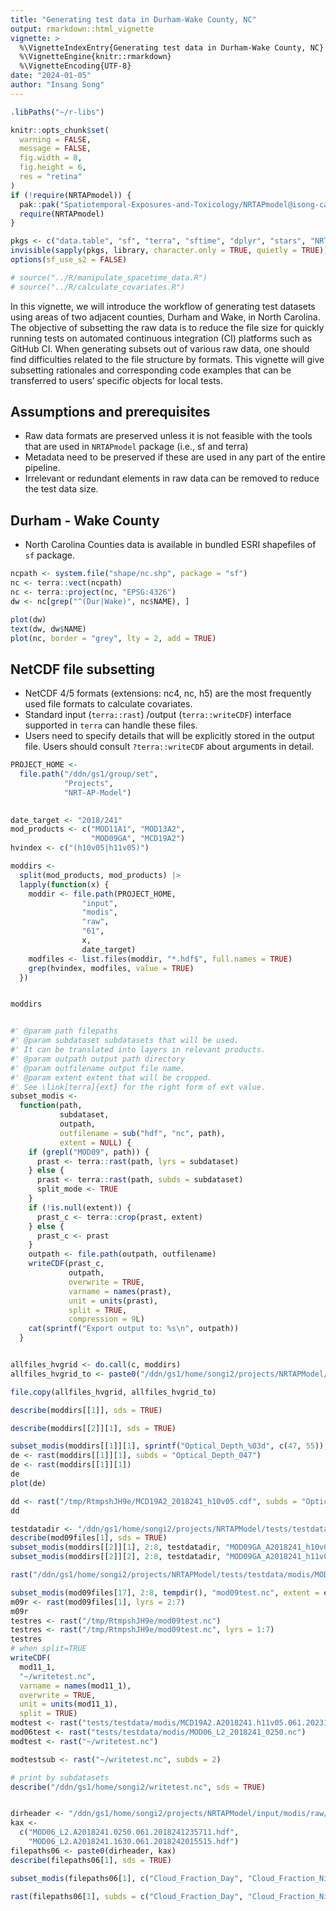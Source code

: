 ```yaml
---
title: "Generating test data in Durham-Wake County, NC"
output: rmarkdown::html_vignette
vignette: >
  %\VignetteIndexEntry{Generating test data in Durham-Wake County, NC}
  %\VignetteEngine{knitr::rmarkdown}
  %\VignetteEncoding{UTF-8}
date: "2024-01-05"
author: "Insang Song"
---
```


```r
.libPaths("~/r-libs")

knitr::opts_chunk$set(
  warning = FALSE,
  message = FALSE,
  fig.width = 8,
  fig.height = 6,
  res = "retina"
)
if (!require(NRTAPmodel)) {
  pak::pak("Spatiotemporal-Exposures-and-Toxicology/NRTAPmodel@isong-calc-covars")
  require(NRTAPmodel)
}

pkgs <- c("data.table", "sf", "terra", "sftime", "dplyr", "stars", "NRTAPmodel")
invisible(sapply(pkgs, library, character.only = TRUE, quietly = TRUE))
options(sf_use_s2 = FALSE)

# source("../R/manipulate_spacetime_data.R")
# source("../R/calculate_covariates.R")
```


In this vignette, we will introduce the workflow of generating test datasets using areas of two adjacent counties, Durham and Wake, in North Carolina. The objective of subsetting the raw data is to reduce the file size for quickly running tests on automated continuous integration (CI) platforms such as GitHub CI. When generating subsets out of various raw data, one should find difficulties related to the file structure by formats. This vignette will give subsetting rationales and corresponding code examples that can be transferred to users' specific objects for local tests.

## Assumptions and prerequisites
- Raw data formats are preserved unless it is not feasible with the tools that are used in `NRTAPmodel` package (i.e., sf and terra)
- Metadata need to be preserved if these are used in any part of the entire pipeline.
- Irrelevant or redundant elements in raw data can be removed to reduce the test data size.

## Durham - Wake County
- North Carolina Counties data is available in bundled ESRI shapefiles of `sf` package.
```r
ncpath <- system.file("shape/nc.shp", package = "sf")
nc <- terra::vect(ncpath)
nc <- terra::project(nc, "EPSG:4326")
dw <- nc[grep("^(Dur|Wake)", nc$NAME), ]

plot(dw)
text(dw, dw$NAME)
plot(nc, border = "grey", lty = 2, add = TRUE)
```

## NetCDF file subsetting
- NetCDF 4/5 formats (extensions: nc4, nc, h5) are the most frequently used file formats to calculate covariates.
- Standard input (`terra::rast`) /output (`terra::writeCDF`) interface supported in `terra` can handle these files. 
- Users need to specify details that will be explicitly stored in the output file. Users should consult `?terra::writeCDF` about arguments in detail.

```r
PROJECT_HOME <-
  file.path("/ddn/gs1/group/set",
            "Projects",
            "NRT-AP-Model")
              
```

```r
date_target <- "2018/241"
mod_products <- c("MOD11A1", "MOD13A2",
                  "MOD09GA", "MCD19A2")
hvindex <- c("(h10v05|h11v05)")

moddirs <-
  split(mod_products, mod_products) |>
  lapply(function(x) {
    moddir <- file.path(PROJECT_HOME,
                "input",
                "modis",
                "raw",
                "61",
                x,
                date_target)
    modfiles <- list.files(moddir, "*.hdf$", full.names = TRUE)
    grep(hvindex, modfiles, value = TRUE)
  })


moddirs


#' @param path filepaths
#' @param subdataset subdatasets that will be used.
#' It can be translated into layers in relevant products.
#' @param outpath output path directory
#' @param outfilename output file name.
#' @param extent extent that will be cropped.
#' See \link[terra]{ext} for the right form of ext value.
subset_modis <-
  function(path,
           subdataset,
           outpath,
           outfilename = sub("hdf", "nc", path),
           extent = NULL) {
    if (grepl("MOD09", path)) {
      prast <- terra::rast(path, lyrs = subdataset)
    } else {
      prast <- terra::rast(path, subds = subdataset)
      split_mode <- TRUE
    }
    if (!is.null(extent)) {
      prast_c <- terra::crop(prast, extent)
    } else {
      prast_c <- prast
    }
    outpath <- file.path(outpath, outfilename)
    writeCDF(prast_c,
             outpath,
             overwrite = TRUE,
             varname = names(prast),
             unit = units(prast),
             split = TRUE,
             compression = 9L)
    cat(sprintf("Export output to: %s\n", outpath))
  }


allfiles_hvgrid <- do.call(c, moddirs)
allfiles_hvgrid_to <- paste0("/ddn/gs1/home/songi2/projects/NRTAPModel/tests/testdata/modis/", substr(allfiles_hvgrid, 78, 122))

file.copy(allfiles_hvgrid, allfiles_hvgrid_to)

describe(moddirs[[1]], sds = TRUE)

describe(moddirs[[2]][1], sds = TRUE)

subset_modis(moddirs[[1]][1], sprintf("Optical_Depth_%03d", c(47, 55)), tempdir(), "MCD19A2_2018241_h10v05.nc")
de <- rast(moddirs[[1]][1], subds = "Optical_Depth_047")
de <- rast(moddirs[[1]][1])
de
plot(de)

dd <- rast("/tmp/RtmpshJH9e/MCD19A2_2018241_h10v05.cdf", subds = "Optical_Depth_047")
dd

testdatadir <- "/ddn/gs1/home/songi2/projects/NRTAPModel/tests/testdata/modis/"
describe(mod09files[1], sds = TRUE)
subset_modis(moddirs[[2]][1], 2:8, testdatadir, "MOD09GA_A2018241_h10v05.cdf")
subset_modis(moddirs[[2]][2], 2:8, testdatadir, "MOD09GA_A2018241_h11v05.nc")

rast("/ddn/gs1/home/songi2/projects/NRTAPModel/tests/testdata/modis/MOD09GA_A2018241_h10v05.nc")

subset_modis(mod09files[17], 2:8, tempdir(), "mod09test.nc", extent = ext(rast(mod09files[17])))
m09r <- rast(mod09files[1], lyrs = 2:7)
m09r
testres <- rast("/tmp/RtmpshJH9e/mod09test.nc")
testres <- rast("/tmp/RtmpshJH9e/mod09test.nc", lyrs = 1:7)
testres
# when split=TRUE
writeCDF(
  mod11_1,
  "~/writetest.nc",
  varname = names(mod11_1),
  overwrite = TRUE,
  unit = units(mod11_1),
  split = TRUE)
modtest <- rast("tests/testdata/modis/MCD19A2.A2018241.h11v05.061.2023120154954.hdf.nc4")
mod06test <- rast("tests/testdata/modis/MOD06_L2_2018241_0250.nc")
modtest <- rast("~/writetest.nc")

modtestsub <- rast("~/writetest.nc", subds = 2)

# print by subdatasets
describe("/ddn/gs1/home/songi2/writetest.nc", sds = TRUE)



```


```r
dirheader <- "/ddn/gs1/home/songi2/projects/NRTAPModel/input/modis/raw/61/MOD06_L2/2018/241/"
kax <-
  c("MOD06_L2.A2018241.0250.061.2018241235711.hdf",
    "MOD06_L2.A2018241.1630.061.2018242015515.hdf")
filepaths06 <- paste0(dirheader, kax)
describe(filepaths06[1], sds = TRUE)

subset_modis(filepaths06[1], c("Cloud_Fraction_Day", "Cloud_Fraction_Night"), "/ddn/gs1/home/songi2/projects/NRTAPModel/tests/testdata/modis/", "MOD06_L2_2018241_0250.nc")

rast(filepaths06[1], subds = c("Cloud_Fraction_Day", "Cloud_Fraction_Night"))
```